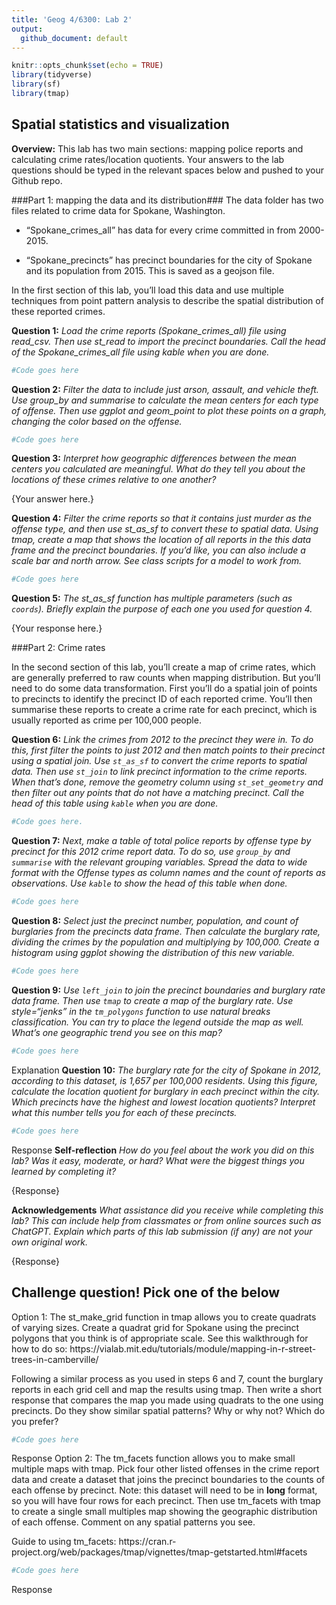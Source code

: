 ---
title: 'Geog 4/6300: Lab 2'
output:
  github_document: default
---

```{r setup, include=FALSE}
knitr::opts_chunk$set(echo = TRUE)
library(tidyverse)
library(sf)
library(tmap)
```

## Spatial statistics and visualization

**Overview:**
This lab has two main sections: mapping police reports and calculating crime rates/location quotients. Your answers to the lab questions should be typed in the relevant spaces below and pushed to your Github repo. 

###Part 1: mapping the data and its distribution###
The data folder has two files related to crime data for Spokane, Washington.  

* “Spokane_crimes_all” has data for every crime committed in from 2000-2015. 

* "Spokane_precincts" has precinct boundaries for the city of Spokane and its population from 2015. This is saved as a geojson file.

In the first section of this lab, you'll load this data and use multiple techniques from point pattern analysis to describe the spatial distribution of these reported crimes. 

**Question 1:** _Load the crime reports (Spokane_crimes_all) file using read_csv. Then use st_read to import the precinct boundaries. Call the head of the Spokane_crimes_all file using kable when you are done._

```{r}
#Code goes here
```

**Question 2:** _Filter the data to include just arson, assault, and vehicle theft. Use group_by and summarise to calculate the mean centers for each type of offense. Then use ggplot and geom_point to plot these points on a graph, changing the color based on the offense._

```{r}
#Code goes here
```

**Question 3:** _Interpret how geographic differences between the mean centers you calculated are meaningful. What do they tell you about the locations of these crimes relative to one another?_

{Your answer here.}

**Question 4:** _Filter the crime reports so that it contains just murder as the offense type, and then use st_as_sf to convert these to spatial data. Using tmap, create a map that shows the location of all reports in the this data frame and the precinct boundaries. If you'd like, you can also include a scale bar and north arrow. See class scripts for a model to work from._

```{r}
#Code goes here
```

**Question 5:** _The st_as_sf function has multiple parameters (such as `coords`). Briefly explain the purpose of each one you used for question 4._

{Your response here.}

###Part 2: Crime rates

In the second section of this lab, you'll create a map of crime rates, which are generally preferred to raw counts when mapping distribution. But you'll need to do some data transformation. First you'll do a spatial join of points to precincts to identify the precinct ID of each reported crime. You'll then summarise these reports to create a crime rate for each precinct, which is usually reported as crime per 100,000 people.

**Question 6:** _Link the crimes from 2012 to the precinct they were in. To do this, first filter the points to just 2012 and then match points to their precinct using a spatial join. Use `st_as_sf` to convert the crime reports to spatial data. Then use `st_join` to link precinct information to the crime reports. When that's done, remove the geometry column using `st_set_geometry` and then filter out any points that do not have a matching precinct. Call the head of this table using `kable` when you are done._

```{r}
#Code goes here.
```

**Question 7:** _Next, make a table of *total police reports by offense type by precinct* for this 2012 crime report data. To do so, use `group_by` and `summarise` with the relevant grouping variables. Spread the data to wide format with the Offense types as column names and the count of reports as observations. Use `kable` to show the head of this table when done._

```{r}
#Code goes here
```

**Question 8:** _Select just the precinct number, population, and count of burglaries from the precincts data frame. Then calculate the *burglary rate*, dividing the crimes by the population and multiplying by 100,000. Create a histogram using ggplot showing the distribution of this new variable._ 

```{r}
#Code goes here
```

**Question 9:** _Use `left_join` to join the precinct boundaries and burglary rate data frame. Then use `tmap` to create a map of the burglary rate. Use style="jenks" in the `tm_polygons` function to use natural breaks classification. You can try to place the legend outside the map as well. What's one geographic trend you see on this map?_

```{r}
#Code goes here
```

{Explanation goes here.}

**Question 10:** _The burglary rate for the city of Spokane in 2012, according to this dataset, is 1,657 per 100,000 residents. Using this figure, calculate the location quotient for burglary in each precinct within the city. Which precincts have the highest and lowest location quotients? Interpret what this number tells you for each of these precincts._

```{r}
#Code goes here
```

{Response goes here.}

**Self-reflection** _How do you feel about the work you did on this lab? Was it easy, moderate, or hard? What were the biggest things you learned by completing it?_

{Response}

**Acknowledgements** _What assistance did you receive while completing this lab? This can include help from classmates or from online sources such as ChatGPT. Explain which parts of this lab submission (if any) are not your own original work._

{Response}

## Challenge question! Pick one of the below

Option 1:
The st_make_grid function in tmap allows you to create quadrats of varying sizes. Create a quadrat grid for Spokane using the precinct polygons that you think is of appropriate scale. See this walkthrough for how to do so: https://vialab.mit.edu/tutorials/module/mapping-in-r-street-trees-in-camberville/

Following a similar process as you used in steps 6 and 7, count the burglary reports in each grid cell and map the results using tmap. Then write a short response that compares the map you made using quadrats to the one using precincts. Do they show similar spatial patterns? Why or why not? Which do you prefer? 

```{r}
#Code goes here
```

{Response goes here}


Option 2: 
The tm_facets function allows you to make small multiple maps with tmap. Pick four other listed offenses in the crime report data and create a dataset that joins the precinct boundaries to the counts of each offense by precinct. Note: this dataset will need to be in **long** format, so you will have four rows for each precinct. Then use tm_facets with tmap to create a single small multiples map showing the geographic distribution of each offense. Comment on any spatial patterns you see.

Guide to using tm_facets: https://cran.r-project.org/web/packages/tmap/vignettes/tmap-getstarted.html#facets

```{r}
#Code goes here
```

{Response goes here}

